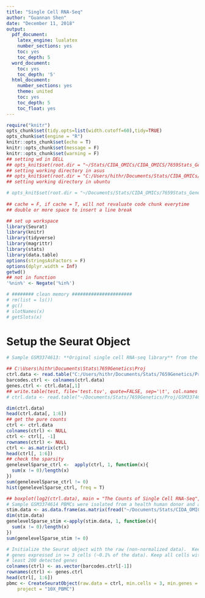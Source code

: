 ```yaml
---
title: "Single Cell RNA-Seq"
author: "Guannan Shen"
date: "December 11, 2018"
output: 
  pdf_document:
    latex_engine: lualatex
    number_sections: yes
    toc: yes
    toc_depth: 5
  word_document:
    toc: yes
    toc_depth: '5'
  html_document:
    number_sections: yes
    theme: united
    toc: yes
    toc_depth: 5
    toc_float: yes
---
```


```r
require("knitr")
opts_chunk$set(tidy.opts=list(width.cutoff=60),tidy=TRUE)
opts_chunk$set(engine = "R")
knitr::opts_chunk$set(echo = T)
knitr::opts_chunk$set(message = F)
knitr::opts_chunk$set(warning = F)
## setting wd in DELL
## opts_knit$set(root.dir = "~/Stats/CIDA_OMICs/CIDA_OMICS/7659Stats_Genetics/HW5/")
## setting working directory in asus 
## opts_knit$set(root.dir = "C:/Users/hithr/Documents/Stats/CIDA_OMICs/7659Stats_Genetics/HW9/") 
## setting working directory in ubuntu

# opts_knit$set(root.dir = "~/Documents/Stats/CIDA_OMICs/7659Stats_Genetics/Proj_Single_Cell/DataRaw/")
                                                 
## cache = F, if cache = T, will not revaluate code chunk everytime
## double or more space to insert a line break
```


```r
## set up workspace
library(Seurat)
library(knitr)
library(tidyverse)
library(magrittr)
library(stats)
library(data.table)
options(stringsAsFactors = F)
options(dplyr.width = Inf)
getwd()
## not in function
'%nin%' <- Negate('%in%')

# ######## clean memory ######################
# rm(list = ls())
# gc()
# slotNames(x)
# getSlots(x)

```



# Setup the Seurat Object


```r
# Sample GSM3374613: **Original single cell RNA-seq library** from the 10x genomics 3' end library prep. PBMCs were isolated from a health human donor. 

## C:\Users\hithr\Documents\Stats\7659Genetics\Proj
ctrl.data <- read.table("C:/Users/hithr/Documents/Stats/7659Genetics/Proj/GSM3374613_kirkpatrick_umis.tsv.gz", sep = "\t", header = T) #, sep = "\t", header = T)
barcodes.ctrl <- colnames(ctrl.data)
genes.ctrl <- ctrl.data[,1]
## write.table(test, file='test.tsv', quote=FALSE, sep='\t', col.names = NA)
# ctrl.data <- read.table("~/Documents/Stats/7659Genetics/Proj/GSM3374613_kirkpatrick_umis.tsv.gz", sep = "\t", header = T)

dim(ctrl.data)
head(ctrl.data[, 1:6])
## get the pure counts
ctrl <- ctrl.data
colnames(ctrl) <- NULL
ctrl <- ctrl[, -1]
rownames(ctrl) <- NULL
ctrl <- as.matrix(ctrl)
head(ctrl[, 1:6])
## check the sparsity
genelevelSparse_ctrl <-  apply(ctrl, 1, function(x){
  sum(x != 0)/length(x)
})
sum(genelevelSparse_ctrl != 0)
hist(genelevelSparse_ctrl, freq = T)

## boxplot(log2(ctrl.data), main = "The Counts of Single Cell RNA-Seq", ylab= "log2(Counts)")
# Sample GSM3374614 PBMCs were isolated from a health human donor and a LNA probe was used to hybridize selected cells for targeted resequencing.
stim.data <- as.data.frame(as.matrix(fread("~/Documents/Stats/CIDA_OMICs/7659Stats_Genetics/Proj_Single_Cell/DataRaw/GSM3374614_mkcell_pulldown_umis.tsv")))
dim(stim.data)
genelevelSparse_stim <-apply(stim.data, 1, function(x){
  sum(x != 0)/length(x)
}) 
sum(genelevelSparse_stim != 0)

# Initialize the Seurat object with the raw (non-normalized data).  Keep all
# genes expressed in >= 3 cells (~0.1% of the data). Keep all cells with at
# least 200 detected genes
colnames(ctrl) <- as.vector(barcodes.ctrl[-1])
rownames(ctrl) <- genes.ctrl
head(ctrl[, 1:6])
pbmc <- CreateSeuratObject(raw.data = ctrl, min.cells = 3, min.genes = 200, 
    project = "10X_PBMC")

```







